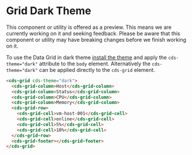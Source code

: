 
<Meta title="Data Grid (Preview)/Dark Theme" />

# Grid Dark Theme

<cds-alert-group status="warning" cds-layout="m-b:lg">
  <cds-alert>
    This component or utility is offered as a preview. This means we are currently working on it and seeking feedback.
    Please be aware that this component or utility may have breaking changes before we finish working on it.
  </cds-alert>
</cds-alert-group>

To use the Data Grid in dark theme [install the theme](./?path=/story/themes-dark-theme--page) and apply the `cds-theme="dark"` attribute to the `body` element.
Alternatively the `cds-theme="dark"` can be applied directly to the `cds-grid` element.

<Story id="stories-grid--dark-theme" />

```html
<cds-grid cds-theme="dark">
  <cds-grid-column>Host</cds-grid-column>
  <cds-grid-column>Status</cds-grid-column>
  <cds-grid-column>CPU</cds-grid-column>
  <cds-grid-column>Memory</cds-grid-column>
  <cds-grid-row>
    <cds-grid-cell>vm-host-001</cds-grid-cell>
    <cds-grid-cell>online</cds-grid-cell>
    <cds-grid-cell>5%</cds-grid-cell>
    <cds-grid-cell>10%</cds-grid-cell>
  </cds-grid-row>
  <cds-grid-footer></cds-grid-footer>
</cds-grid>
```
